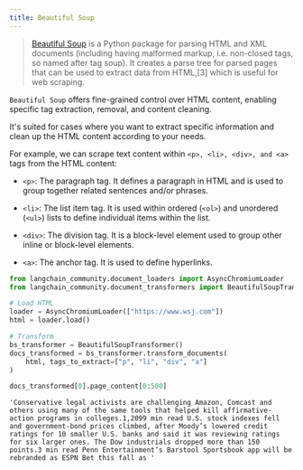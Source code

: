 ```yaml
---
title: Beautiful Soup
---
```


>[Beautiful Soup](https://www.crummy.com/software/BeautifulSoup/) is a Python package for parsing
> HTML and XML documents (including having malformed markup, i.e. non-closed tags, so named after tag soup).
> It creates a parse tree for parsed pages that can be used to extract data from HTML,[3] which
> is useful for web scraping.

`Beautiful Soup` offers fine-grained control over HTML content, enabling specific tag extraction, removal, and content cleaning.

It's suited for cases where you want to extract specific information and clean up the HTML content according to your needs.

For example, we can scrape text content within `<p>, <li>, <div>, and <a>` tags from the HTML content:

* `<p>`: The paragraph tag. It defines a paragraph in HTML and is used to group together related sentences and/or phrases.

* `<li>`: The list item tag. It is used within ordered (`<ol>`) and unordered (`<ul>`) lists to define individual items within the list.

* `<div>`: The division tag. It is a block-level element used to group other inline or block-level elements.

* `<a>`: The anchor tag. It is used to define hyperlinks.

```python
from langchain_community.document_loaders import AsyncChromiumLoader
from langchain_community.document_transformers import BeautifulSoupTransformer

# Load HTML
loader = AsyncChromiumLoader(["https://www.wsj.com"])
html = loader.load()
```

```python
# Transform
bs_transformer = BeautifulSoupTransformer()
docs_transformed = bs_transformer.transform_documents(
    html, tags_to_extract=["p", "li", "div", "a"]
)
```

```python
docs_transformed[0].page_content[0:500]
```

```output
'Conservative legal activists are challenging Amazon, Comcast and others using many of the same tools that helped kill affirmative-action programs in colleges.1,2099 min read U.S. stock indexes fell and government-bond prices climbed, after Moody’s lowered credit ratings for 10 smaller U.S. banks and said it was reviewing ratings for six larger ones. The Dow industrials dropped more than 150 points.3 min read Penn Entertainment’s Barstool Sportsbook app will be rebranded as ESPN Bet this fall as '
```
